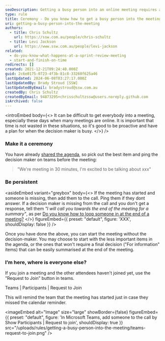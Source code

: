 ```yaml
---
seoDescription: Getting a busy person into an online meeting requires a proactive approach, including pinging them on Teams and persistently adding them to the call if they're missing.
type: rule
title: Ceremony - Do you know how to get a busy person into the meeting?
uri: getting-a-busy-person-into-the-meeting
authors:
  - title: Chris Schultz
    url: https://ssw.com.au/people/chris-schultz
  - title: Levi Jackson
    url: https://www.ssw.com.au/people/levi-jackson
related:
  - do-you-know-what-happens-at-a-sprint-review-meeting
  - start-and-finish-on-time
redirects: []
created: 2021-12-21T09:24:40.000Z
guid: 2c6e0175-0723-4f3b-81c8-33260f625a46
lastUpdated: 2024-06-08T03:27:17.000Z
lastUpdatedBy: Brady Stroud [SSW]
lastUpdatedByEmail: bradystroud@ssw.com.au
createdBy: Chris Schultz
createdByEmail: 94873295+chrisschultzssw@users.noreply.github.com
isArchived: false
---
```


<introEmbed
  body={<>
It can be difficult to get everybody into a meeting, especially these days when many meetings are online. It is important that time is not wasted in these situations, so it's good to be proactive and have a plan for when the decision maker is busy.
  </>}
/>
### Make it a ceremony

You have already [shared the agenda](/share-the-agenda), so pick out the best item and ping the decision maker on teams before the meeting:

> "We're meeting in 30 minutes, I'm excited to be talking about xxx"

### Be persistent

<asideEmbed
  variant="greybox"
  body={<>
    If the meeting has started and someone is missing, then add them to the call. Ping them if they dont answer.
If a decision maker is missing from the call and you don't get a response, tell them _"I will call you towards the end of the meeting for a summary"_, as per [Do you know how to loop someone in at the end of a meeting?](/loop-someone-in)
  </>}
  figureEmbed={{
    preset: "default",
    figure: 'XXX',
    shouldDisplay: false
  }}
/>

Once you have done the above, you can start the meeting without the decision-maker. You may choose to start with the less important items in the agenda, or the ones that won't require a final decision ("For information" items) that can be easily summarised at the end of the meeting.

### I’m here, where is everyone else?

If you join a meeting and the other attendees haven't joined yet, use the ”Request to Join” button in teams.

Teams | Participants | Request to Join

This will remind the team that the meeting has started just in case they missed the calendar reminder.


<imageEmbed
  alt="Image"
  size="large"
  showBorder={false}
  figureEmbed={{
    preset: "default",
    figure: 'In Microsoft Teams, add someone to the call by Show Participants | Request to join',
    shouldDisplay: true
  }}
  src="/uploads/rules/getting-a-busy-person-into-the-meeting/teams-request-to-join.png"
/>
